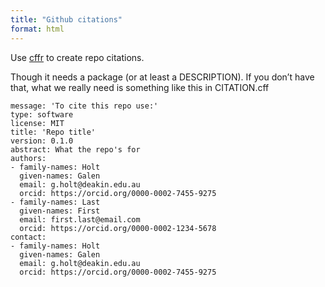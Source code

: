 ```yaml
---
title: "Github citations"
format: html
---
```


Use [cffr](https://docs.ropensci.org/cffr/) to create repo citations.

Though it needs a package (or at least a DESCRIPTION). If you don't have that, what we really need is something like this in CITATION.cff

```         
message: 'To cite this repo use:'
type: software
license: MIT
title: 'Repo title'
version: 0.1.0
abstract: What the repo's for
authors:
- family-names: Holt
  given-names: Galen
  email: g.holt@deakin.edu.au
  orcid: https://orcid.org/0000-0002-7455-9275
- family-names: Last
  given-names: First
  email: first.last@email.com
  orcid: https://orcid.org/0000-0002-1234-5678
contact:
- family-names: Holt
  given-names: Galen
  email: g.holt@deakin.edu.au
  orcid: https://orcid.org/0000-0002-7455-9275
```
